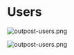 # Users


<ImageWindow size="auto">

![outpost-users.png](/img/outpost/screenshots/screenshot-outpost-admin-users.png)

</ImageWindow>

<ImageWindow size="auto">

![outpost-users.png](/img/outpost/screenshots/screenshot-outpost-admin-users--view.png)

</ImageWindow>
